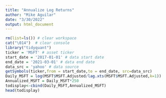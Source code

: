---
title: "Annualize Log Returns"
author: "Mike Aguilar"
date: "3/30/2022"
output: html_document
---

<!-- ### Annualize Log Returns -->
```{r}
rm(list=ls()) # clear workspace
cat("\014")  # clear console
library("tidyquant") 
ticker = 'MSFT' # asset ticker
start_date = '2017-01-01' # data start date
end_date = '2021-03-01' # data end date
data_src = 'yahoo' # data source
getSymbols(ticker,from = start_date,to = end_date, src=data_src)
Daily_MSFT = log(MSFT$MSFT.Adjusted/lag.xts(MSFT$MSFT.Adjusted,k=1))
Annualized_MSFT = Daily_MSFT*250
todisplay<-cbind(Daily_MSFT,Annualized_MSFT)
head(todisplay)
```